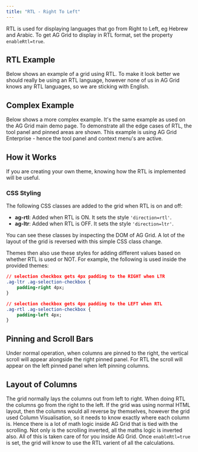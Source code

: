 ```yaml
---
title: "RTL - Right To Left"
---
```


RTL is used for displaying languages that go from Right to Left, eg Hebrew and Arabic. To get AG Grid to display in RTL format, set the property `enableRtl=true`.

## RTL Example

Below shows an example of a grid using RTL. To make it look better we should really be using an RTL language, however none of us in AG Grid knows any RTL languages, so we are sticking with English.

<GridExampleRunner title='RTL Simple' name='rtl-simple' type='generated'></GridExampleRunner>

## Complex Example

Below shows a more complex example. It's the same example as used on the AG Grid main demo page. To demonstrate all the edge cases of RTL, the tool panel and pinned areas are shown. This example is using AG Grid Enterprise - hence the tool panel and context menu's are active.

<GridExampleRunner title='RTL Complex' name='rtl-complex' type='typescript' options='{ "enterprise": true, "modules": ["clientside", "menu", "columnpanel", "filterpanel", "setfilter", "csv", "excel", "charts", "clipboard", "range", "rowgrouping", "multifilter", "sidebar", "statusbar", "richselect"], "extras": ["fontawesome"] }'></GridExampleRunner>

## How it Works

If you are creating your own theme, knowing how the RTL is implemented will be useful.

### CSS Styling

The following CSS classes are added to the grid when RTL is on and off:

- **ag-rtl**: Added when RTL is ON. It sets the style `'direction=rtl'`.
- **ag-ltr**: Added when RTL is OFF. It sets the style `'direction=ltr'`.

You can see these classes by inspecting the DOM of AG Grid. A lot of the layout of the grid is reversed with this simple CSS class change.

Themes then also use these styles for adding different values based on whether RTL is used or NOT. For example, the following is used inside the provided themes:

```css
// selection checkbox gets 4px padding to the RIGHT when LTR
.ag-ltr .ag-selection-checkbox {
    padding-right 4px;
}

// selection checkbox gets 4px padding to the LEFT when RTL
.ag-rtl .ag-selection-checkbox {
    padding-left 4px;
}
```

## Pinning and Scroll Bars

Under normal operation, when columns are pinned to the right, the vertical scroll will appear alongside the right pinned panel. For RTL the scroll will appear on the left pinned panel when left pinning columns.

##  Layout of Columns 

The grid normally lays the columns out from left to right. When doing RTL the columns go from the right to the left. If the grid was using normal HTML layout, then the columns would all reverse by themselves, however the grid used Column Visualisation, so it needs to know exactly where each column is. Hence there is a lot of math logic inside AG Grid that is tied with the scrolling. Not only is the scrolling inverted, all the maths logic is inverted also. All of this is taken care of for you inside AG Grid. Once `enableRtl=true` is set, the grid will know to use the RTL varient of all the calculations.

